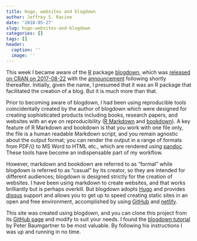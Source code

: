 ```yaml
---
title: Hugo, websites and blogdown
author: Jeffrey S. Racine
date: '2018-05-27'
slug: hugo-websites-and-blogdown
categories: []
tags: []
header:
  caption: ''
  image: ''
---
```


This week I became aware of the [R](https://www.r-project.org) package [blogdown](https://bookdown.org/yihui/blogdown), which was [released on CRAN on 2017-08-22](https://CRAN.R-project.org/package=blogdown) with the [announcement](https://blog.rstudio.com/2017/09/11/announcing-blogdown) following shortly thereafter. Initially, given the name, I presumed that it was an R package that facilitated the creation of a blog. But it is much more than that. 

Prior to becoming aware of blogdown, I had been using reproducible tools coincidentally created by the author of blogdown which were designed for creating sophisticated products including books, research papers, and websites with an eye on reproducibility ([R Markdown](https://rmarkdown.rstudio.com) and [bookdown](https://bookdown.org/yihui/bookdown)). A key feature of R Markdown and bookdown is that you work with one file only, the file is a human readable Markdown script, and you remain agnostic about the output format; you can render the output in a range of formats from PDF/\(\LaTeX\) to MS Word to HTML etc., which are rendered using [pandoc](http://pandoc.org). These tools have become an indispensable part of my workflow.

However, markdown and bookdown are referred to as "formal" while blogdown is referred to as "casual" by its creator, so they are intended for different audiences; blogdown is designed strictly for the creation of websites. I have been using markdown to create websites, and that works brilliantly but is perhaps overkill. But blogdown adopts [Hugo](https://gohugo.io) and provides [disqus](https://disqus.com) support and allows you to get up to speed creating static sites in an open and free environment, accomplished by using [GitHub](https://github.com) and [netlify](https://www.netlify.com).

This site was created using blogdown, and you can clone this project from its [GitHub page](https://github.com/JeffreyRacine/static-hugo-site) and modify to suit your needs. I found the [blogdown tutorial](https://notes.peter-baumgartner.net) by Peter Baumgartner to be most valuable. By following his instructions I was up and running in no time.